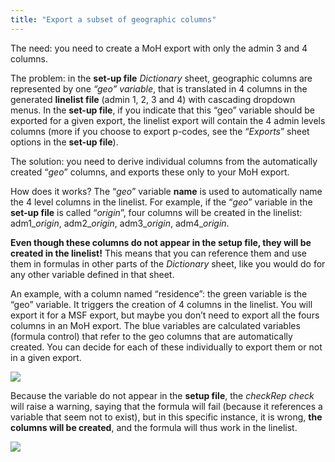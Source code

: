 ```yaml
---
title: "Export a subset of geographic columns"
---
```


The need: you need to create a MoH export with only the admin 3 and 4 columns.

The problem: in the **set-up file** *Dictionary* sheet, geographic columns are represented by one *"geo" variable*, that is translated in 4 columns in the generated **linelist file** (admin 1, 2, 3 and 4) with cascading dropdown menus. In the **set-up file**, if you indicate that this "geo" variable should be exported for a given export, the linelist export will contain the 4 admin levels columns (more if you choose to export p-codes, see the "*Exports*" sheet options in the **set-up file**).

The solution: you need to derive individual columns from the automatically created "*geo*" columns, and exports these only to your MoH export.

How does it works? The "*geo*" variable **name** is used to automatically name the 4 level columns in the linelist. For example, if the "*geo*" variable in the **set-up file** is called "*origin*", four columns will be created in the linelist: adm1\_*origin*, adm2\_*origin*, adm3\_*origin*, adm4\_*origin*.

**Even though these columns do not appear in the setup file, they will be created in the linelist!** This means that you can reference them and use them in formulas in other parts of the *Dictionary* sheet, like you would do for any other variable defined in that sheet.

An example, with a column named "residence": the green variable is the "geo" variable. It triggers the creation of 4 columns in the linelist. You will export it for a MSF export, but maybe you don't need to export all the fours columns in an MoH export. The blue variables are calculated variables (formula control) that refer to the geo columns that are automatically created. You can decide for each of these individually to export them or not in a given export.

![](imgs/im-123-export-a-subset-of-geographic-columns.png){fig-align="center"}

Because the variable do not appear in the **setup file**, the *checkRep* *check* will raise a warning, saying that the formula will fail (because it references a variable that seem not to exist), but in this specific instance, it is wrong, **the columns will be created**, and the formula will thus work in the linelist.

![](imgs/im-124-export-a-subset-of-geographic-columns.png){fig-align="center"}
